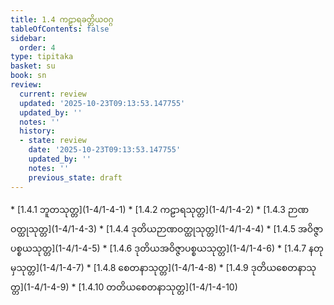 ```yaml
---
title: 1.4 ကဠာရခတ္တိယဝဂ္ဂ
tableOfContents: false
sidebar:
  order: 4
type: tipitaka
basket: su
book: sn
review:
  current: review
  updated: '2025-10-23T09:13:53.147755'
  updated_by: ''
  notes: ''
  history:
  - state: review
    date: '2025-10-23T09:13:53.147755'
    updated_by: ''
    notes: ''
    previous_state: draft
---
```



<ReviewStatus review={frontmatter.review} showDetails={true} />

<HypothesisAnnotation frontmatter={frontmatter} />

<DynamicBreadcrumb />



<TableOfContents book="sn" section="1.4">
* [1.4.1 ဘူတသုတ္တ](1-4/1-4-1)
* [1.4.2 ကဠာရသုတ္တ](1-4/1-4-2)
* [1.4.3 ဉာဏဝတ္ထုသုတ္တ](1-4/1-4-3)
* [1.4.4 ဒုတိယဉာဏဝတ္ထုသုတ္တ](1-4/1-4-4)
* [1.4.5 အဝိဇ္ဇာပစ္စယသုတ္တ](1-4/1-4-5)
* [1.4.6 ဒုတိယအဝိဇ္ဇာပစ္စယသုတ္တ](1-4/1-4-6)
* [1.4.7 နတုမှသုတ္တ](1-4/1-4-7)
* [1.4.8 စေတနာသုတ္တ](1-4/1-4-8)
* [1.4.9 ဒုတိယစေတနာသုတ္တ](1-4/1-4-9)
* [1.4.10 တတိယစေတနာသုတ္တ](1-4/1-4-10)
</TableOfContents>